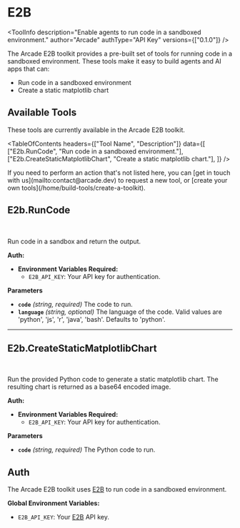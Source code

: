 # E2B


<ToolInfo
  description="Enable agents to run code in a sandboxed environment."
  author="Arcade"
  authType="API Key"
  versions={["0.1.0"]}
/>

<Badges repo="arcadeai/arcade_e2b" />

The Arcade E2B toolkit provides a pre-built set of tools for running code in a sandboxed environment. These tools make it easy to build agents and AI apps that can:

- Run code in a sandboxed environment
- Create a static matplotlib chart

## Available Tools

These tools are currently available in the Arcade E2B toolkit.

<TableOfContents
  headers={["Tool Name", "Description"]}
  data={[
    ["E2b.RunCode", "Run code in a sandboxed environment."],
    ["E2b.CreateStaticMatplotlibChart", "Create a static matplotlib chart."],
  ]}
/>

<Callout>
  If you need to perform an action that's not listed here, you can [get in touch
  with us](mailto:contact@arcade.dev) to request a new tool, or [create your own
  tools](/home/build-tools/create-a-toolkit).
</Callout>

## E2b.RunCode

<br />
<TabbedCodeBlock
  tabs={[
    {
      label: "Call the Tool Directly",
      content: {
        Python: [
          "/examples/integrations/mcp-servers/e2b/run_code_example_call_tool.py",
        ],
        JavaScript: [
          "/examples/integrations/mcp-servers/e2b/run_code_example_call_tool.js",
        ],
      },
    },
  ]}
/>

Run code in a sandbox and return the output.

**Auth:**

- **Environment Variables Required:**
  - `E2B_API_KEY`: Your API key for authentication.

**Parameters**

- **`code`** _(string, required)_ The code to run.
- **`language`** _(string, optional)_ The language of the code. Valid values are 'python', 'js', 'r', 'java', 'bash'. Defaults to 'python'.

---

## E2b.CreateStaticMatplotlibChart

<br />
<TabbedCodeBlock
  tabs={[
    {
      label: "Call the Tool Directly",
      content: {
        Python: [
          "/examples/integrations/mcp-servers/e2b/create_static_matplotlib_chart_example_call_tool.py",
        ],
        JavaScript: [
          "/examples/integrations/mcp-servers/e2b/create_static_matplotlib_chart_example_call_tool.js",
        ],
      },
    },
  ]}
/>

Run the provided Python code to generate a static matplotlib chart. The resulting chart is returned as a base64 encoded image.

**Auth:**

- **Environment Variables Required:**
  - `E2B_API_KEY`: Your API key for authentication.

**Parameters**

- **`code`** _(string, required)_ The Python code to run.

## Auth

The Arcade E2B toolkit uses [E2B](https://e2b.dev/) to run code in a sandboxed environment.

**Global Environment Variables:**

- `E2B_API_KEY`: Your [E2B](https://e2b.dev/) API key.

<ToolFooter pipPackageName="arcade-e2b" />
